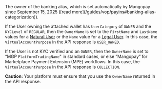   
<ParamField body="OwnerName" type="string">  
<MaxLength255Characters />     
The owner of the banking alias, which is set automatically by Mangopay since September 15, 2025 ([read more](/guides/vop/payins#banking-alias-categorization)).

If the User owning the attached wallet has `UserCategory` of `OWNER` and the `KYCLevel` of `REGULAR`, then the `OwnerName` is set to the `FirstName` and `LastName` values for a [Natural User](/api-reference/users/natural-user-object-sca) or the `Name` value for a [Legal User](/api-reference/users/legal-user-object-sca). In this case, the `VirtualAccountPurpose` in the API response is `USER_OWNED`.

If the User is not KYC verified and an `OWNER`, then the `OwnerName` is set to “MGP `PlatformTradingName`" in standard cases, or else “Mangopay” for Marketplace Payment Extension (MPE) workflows. In this case, the `VirtualAccountPurpose` in the API response is `COLLECTION`.

**Caution:** Your platform must ensure that you use the `OwnerName` returned in the API response.
</ParamField>
